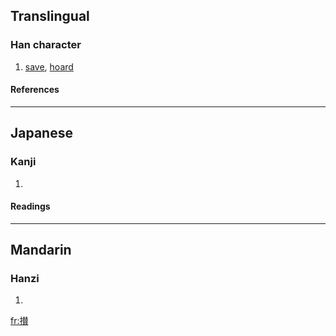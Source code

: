 {{see|攢}}

==Translingual==
===Han character===
{{Han char|rn=64|rad=手|as=15|sn=18|four=|canj=手手人金 (QQOC)}}
# [[save]], [[hoard]]
====References====
{{Han ref|kx=0462.040|dkj=12933|dj=0811.120|hdz=31978.090|uh=6505|ud=25861}}

----
==Japanese==
===Kanji===
{{ja-kanji|grade=|rs=手15}}
# {{defn|Japanese}} 
====Readings====
{{ja-readings|on=[[さん]] (san)|kun=[[あつまる]] (atsumaru)}}

----
==Mandarin==
===Hanzi===
{{cmn-hanzi|pin=[[zǎn]] (zan3)|wg=tsan<sup>3</sup>}}
# {{defn|Mandarin}}

[[fr:攅]]